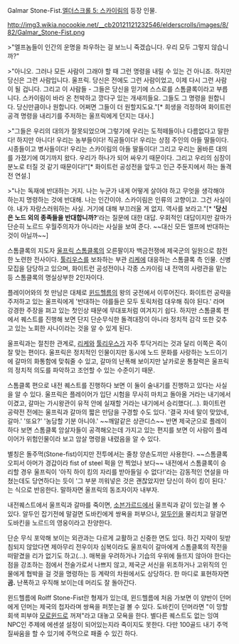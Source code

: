 Galmar Stone-Fist.[[엘더스크롤 5: 스카이림]]의 등장 인물.

http://img3.wikia.nocookie.net/__cb20121121232546/elderscrolls/images/8/82/Galmar_Stone-Fist.png


>"엘프놈들이 인간의 운명을 좌우하는 걸 보느니 죽겠습니다. 우리 모두 그렇지 않습니까?"

>"아니오. 그러나 모든 사람이 그래야 할 때 그런 명령을 내릴 수 있는 건 아니죠. 하지만 당신은 그런 사람입니다. 울프릭. 당신은 전에도 그런 사람이었고, 이제 다시 그런 사람이 될 겁니다. 그리고 이 사람들 - 그들은 당신을 믿기에 스스로를 스톰클록이라고 부릅니다. 스카이림이 바라 온 천박하고 깡다구 있는 개새끼들요. 그들도 그 명령을 원합니다. 당신만큼이나 원합니다. 어쩌면 그들이 더 원할지도요."[* 희생을 걱정하여 화이트런 공격 명령을 내리기를 주저하는 울프릭에게 던지는 대사.]

>"그들은 우리의 대의가 잘못되었으며 그렇기에 우리는 도적떼들이나 다름없다고 말한다! 하지만 아니다! 우리는 농부들이다! 직공들이다! 우리는 상점 주인의 아들 딸들이다. 시종들이고 병사들이다! 우리는 스카이림의 아들 딸들이다! 그리고 우리는 올바른 대의를 가졌기에 여기까지 왔다. 우리가 하나가 되어 싸우기 때문이다. 그리고 우리의 심장이 분노로 터질 것 같기 때문이다!"[* 화이트런 공성전을 앞두고 인근 주둔지에서 하는 돌격 전 연설.]

>"나는 독재에 반대하는 거지. 나는 누군가 내게 어떻게 살아야 하고 무엇을 생각해야 하는지 명령하는 것에 반대해. 나는 인간이야. 스카이림은 인류의 고향이고. 그건 사실이야. 내가 자랑스러워하는 사실. 거기에 대해 부끄러울 게 없지. 역사를 보라고."[* ''''당신은 노드 외의 종족들을 반대합니까?''''라는 질문에 대한 대답. 우회적인 대답이지만 갈마가 단순히 노르드 우월주의자가 아니라는 사실을 보여 준다. ~~대신 모든 엘프에 반대하는 것이 아닐까~~]

스톰클록의 지도자 [[울프릭 스톰클록]]의 오른팔이자 백금전쟁에 제국군의 일원으로 참전한 노련한 전사이다. [[툴리우스]]를 보좌하는 부관 [[리케]]에 대응하는 스톰클록 측 인물. 신병 모집을 담당하고 있으며, 화이트런 공성전이나 각종 스카이림 내 전역의 사령관을 맡는 등 스톰클록의 명실상부한 2인자이다.

플레이어와의 첫 만남은 대체로 [[윈드헬름]]의 왕의 궁전에서 이루어진다. 화이트런 공략을 주저하고 있는 울프릭에게 '반대하는 야를들은 모두 토릭처럼 대우해 줘야 된다.' 라며 강경한 주장을 펴고 있는 첫인상 때문에 무대포처럼 여겨지기 쉽다. 하지만 스톰클록 편에서 퀘스트를 진행해 보면 단지 단순무식한 돌격대장이 아니라 정치적 감각 또한 갖추고 있는 노회한 사나이라는 것을 알 수 있게 된다. 

울프릭과는 절친한 관계로, [[리케]]와 [[툴리우스]]가 자주 투닥거리는 것과 달리 이쪽은 죽이 잘 맞는 편이다. 울프릭은 정치적인 인물이지만 동시에 노드 문화를 사랑하는 노드이기에 갈마의 화통함에 맞춰줄 수 있고, 갈마의 난폭해 보이지만 날카로운 통찰력은 울프릭의 정치적 의도를 파악하고 조언할 수 있는 수준이기 때문.

스톰클록 편으로 내전 퀘스트를 진행하다 보면 이 둘이 술내기를 진행하고 있다는 사실을 알 수 있다. 울프릭은 플레이어가 입단 시험을 무사히 마치고 돌아올 거라는 내기에서 이겼고, 갈마는 가시왕관이 유적 안에 실재할 거라는 내기에서 승리했다(...). 화이트런 공략전 전에는 울프릭과 갈마의 짧은 만담을 구경할 수도 있다. '결국 자네 말이 맞았네, 갈마.' '또요?' '농담할 기분 아니야.' ~~깨알같은 상관디스~~ 반면 제국군으로 플레이하다 보면 스톰클록 암살자들이 공격해오는데 가지고 있는 편지를 보면 이 사람이 플레이어가 위험인물이라 보고 암살 명령을 내렸음을 알 수 있다.

별칭은 돌주먹(Stone-fist)이지만 전투에서는 줄창 양손도끼만 사용한다. ~~스톰클록 오피서 아머가 경갑이라 fist of steel 퍽을 안 찍었나 보다~~ 내전에서 스톰클록이 승리할 경우 울프릭이 '아직 하이 킹의 자리를 받아들일 수 없다!'라는 감동적인 연설을 마쳤는데도 당연하다는 듯이 '그 부분 끼워넣은 것은 괜찮았지만 당신이 하이 킹이 된다.' 는 식으로 반응한다. 말하자면 울프릭의 동조자이자 내부자.

내전퀘스트에서 울프릭과 갈마를 죽이면, [[소븐가르드]]에서 울프릭과 같이 있는걸 볼 수 있다. 알두인 잡기전에 말걸면 도바킨에게 쌍욕을 퍼부으나, [[알두인]]을 물리치고 말걸면 도바킨을 노르드의 영웅이라고 찬양한다.  

단순 무식 포악해 보이는 외관과는 다르게 교활하고 신중한 면도 있다. 하긴 지략이 뒷받침되지 않았다면 제아무리 전우이자 심복이라도 울프릭이 갈마에게 스톰클록의 작전을 떠맡겼을 리가 없기도 하고(...). 매복을 우려하거나 기습의 우위에 들뜨지 않아야 한다는 점을 강조하는 점에서 전술가로서 나쁘지 않고, 제국군 서신을 위조하거나 고위직의 인물에게 협박을 걸 것을 명령하는 등 계략의 차원에서도 상당하다. 한 마디로 표현하자면 '''곰.''' 난폭하고 우직해 보이는데 머리도 잘 돌아간다. 

윈드헬름에 Rolff Stone-Fist란 형제가 있는데, 윈드헬름에 처음 가보면 이 양반이 던머에게 던머는 제국의 첩자라며 쌍욕을 퍼붓는걸 볼 수 있다. 도바킨이 던머라면 "이 망할 회색 피부야 [[모로윈드]]로 꺼져"라고 대놓고 모욕을 한다. 별다른 퀘스트도 없는 잉여 NPC인 주제에 에센셜 설정이 되어있는지라 죽이지도 못한다. 다만 100골드 내기 주먹질싸움을 할 수 있기에 주먹으로 패줄 수 있긴 하다.
